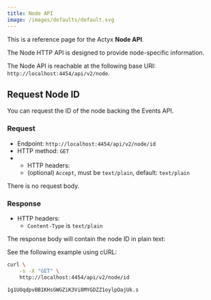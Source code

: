 ```yaml
---
title: Node API
image: /images/defaults/default.svg
---
```


This is a reference page for the Actyx **Node API**.

The Node HTTP API is designed to provide node-specific information.

The Node API is reachable at the following base URI: `http://localhost:4454/api/v2/node`.

## Request Node ID

You can request the ID of the node backing the Events API.

### Request

- Endpoint: `http://localhost:4454/api/v2/node/id`
- HTTP method: `GET`
- - HTTP headers:
  - (optional) `Accept`, must be `text/plain`, default: `text/plain`

There is no request body.

### Response

- HTTP headers:
  - `Content-Type` is `text/plain`

The response body will contain the node ID in plain text:

See the following example using cURL:

```bash title="Example node id request"
curl \
    -s -X "GET" \
    http://localhost:4454/api/v2/node/id
```

```text title="Example node id response"
1g1UOqdpvBB1KHsGWGZiK3Vi8MYGDZZ1oylpOajUk.s
```
